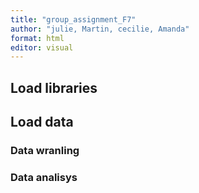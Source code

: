 ```yaml
---
title: "group_assignment_F7"
author: "julie, Martin, cecilie, Amanda"
format: html
editor: visual
---
```


## Load libraries

## Load data

### Data wranling

### Data analisys
